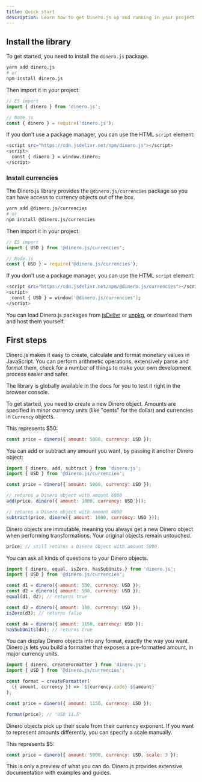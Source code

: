 ```yaml
---
title: Quick start
description: Learn how to get Dinero.js up and running in your project.
---
```


## Install the library

To get started, you need to install the `dinero.js` package.

```bash
yarn add dinero.js
# or
npm install dinero.js
```

Then import it in your project:

```js
// ES import
import { dinero } from 'dinero.js';

// Node.js
const { dinero } = require('dinero.js');
```

If you don’t use a package manager, you can use the HTML `script` element:

```bash
<script src="https://cdn.jsdelivr.net/npm/dinero.js"></script>
<script>
  const { dinero } = window.dinero;
</script>
```

### Install currencies

The Dinero.js library provides the `@dinero.js/currencies` package so you can have access to currency objects out of the box.

```bash
yarn add @dinero.js/currencies
# or
npm install @dinero.js/currencies
```

Then import it in your project:

```js
// ES import
import { USD } from '@dinero.js/currencies';

// Node.js
const { USD } = require('@dinero.js/currencies');
```

If you don’t use a package manager, you can use the HTML `script` element:

```bash
<script src="https://cdn.jsdelivr.net/npm/@dinero.js/currencies"></script>
<script>
  const { USD } = window['@dinero.js/currencies'];
</script>
```

<Alert type="info">

You can load Dinero.js packages from [jsDelivr](https://cdn.jsdelivr.net/npm/dinero.js) or [unpkg](https://unpkg.com/dinero.js), or download them and host them yourself.

</Alert>

## First steps

Dinero.js makes it easy to create, calculate and format monetary values in JavaScript. You can perform arithmetic operations, extensively parse and format them, check for a number of things to make your own development process easier and safer.

<Alert type="info">

The library is globally available in the docs for you to test it right in the browser console.

</Alert>

To get started, you need to create a new Dinero object. Amounts are specified in minor currency units (like "cents" for the dollar) and currencies in `Currency` objects.

This represents $50:

```js
const price = dinero({ amount: 5000, currency: USD });
```

You can add or subtract any amount you want, by passing it another Dinero object:

```js
import { dinero, add, subtract } from 'dinero.js';
import { USD } from '@dinero.js/currencies';

const price = dinero({ amount: 5000, currency: USD });

// returns a Dinero object with amount 6000
add(price, dinero({ amount: 1000, currency: USD }));

// returns a Dinero object with amount 4000
subtract(price, dinero({ amount: 1000, currency: USD }));
```

Dinero objects are immutable, meaning you always get a new Dinero object when performing transformations. Your original objects remain untouched.

```js
price; // still returns a Dinero object with amount 5000
```

You can ask all kinds of questions to your Dinero objects.

```js
import { dinero, equal, isZero, hasSubUnits } from 'dinero.js';
import { USD } from '@dinero.js/currencies';

const d1 = dinero({ amount: 500, currency: USD });
const d2 = dinero({ amount: 500, currency: USD });
equal(d1, d2); // returns true

const d3 = dinero({ amount: 100, currency: USD });
isZero(d3); // returns false

const d4 = dinero({ amount: 1150, currency: USD });
hasSubUnits(d4); // returns true
```

You can display Dinero objects into any format, exactly the way you want. Dinero.js lets you build a formatter that exposes a pre-formatted amount, in major currency units.

```js
import { dinero, createFormatter } from 'dinero.js';
import { USD } from '@dinero.js/currencies';

const format = createFormatter(
  ({ amount, currency }) => `${currency.code} ${amount}`
);

const price = dinero({ amount: 1150, currency: USD });

format(price); // "USD 11.5"
```

Dinero objects pick up their scale from their currency exponent. If you want to represent amounts differently, you can specify a scale manually.

This represents $5:

```js
const price = dinero({ amount: 5000, currency: USD, scale: 3 });
```

This is only a preview of what you can do. Dinero.js provides extensive documentation with examples and guides.
